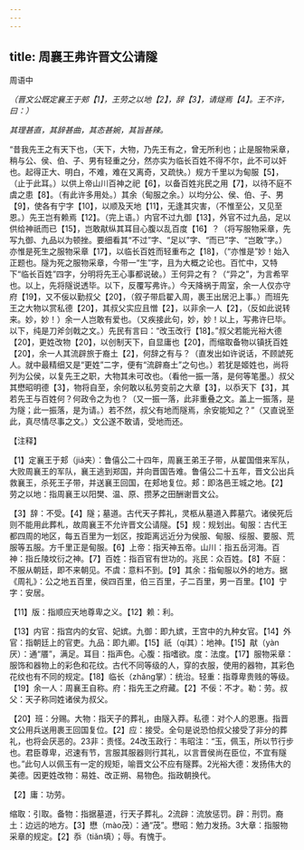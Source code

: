 ```yaml
---
---
---
```

title: 周襄王弗许晋文公请隧
---



周语中

*（晋文公既定襄王于郟【1】，王劳之以地【2】，辞【3】，请燧焉【4】。王不许，曰：）*

*其理甚直，其辞甚曲，其态甚婉，其旨甚辣。*

“昔我先王之有天下也，（天下，大物，乃先王有之，曾无所利也；止是服物采章，稍与公、侯、伯、子、男有轻重之分，然亦实为临长百姓不得不尔，此不可以奸也。起得正大、明白，不难，难在又离奇，又疏快。）规方千里以为甸服【5】，（止于此耳。）以供上帝山川百神之祀【6】，以备百姓兆民之用【7】，以待不庭不虞之患【8】。（有此许多用处。）其余（甸服之余。）以均分公、侯、伯、子、男【9】，使各有宁字【10】，以顺及天地【11】，无逢其灾害，（不惟至公，又见至恩。）先王岂有赖焉【12】。（完上语。）内官不过九御【13】，外官不过九品，足以供给神祇而已【15】，岂敢猒纵其耳目心腹以乱百度【16】？（将写服物采章，先写九御、九品以为顿挫。要细看其“不过”字、“足以”字、“而已”字、“岂敢”字。）亦惟是死生之服物采章【17】，以临长百姓而轻重布之【18】，（“亦惟是”妙！始入正题也。隧为死之服物采章，今带一“生”字，且为大概之论也。百忙中，又特下“临长百姓”四字，分明将先王心事都说破。）王何异之有？（“异之”，为言希罕也。以上，先将隧说透毕。以下，反覆写弗许。）今天降祸于周室，余一人仅亦守府【19】，又不佞以勤叔父【20】，（叙子带启翟入周，裹王出居汜上事。）而班先王之大物以赏私德【20】，其叔父实应且憎【2】，以非余一人【2】，（反如此说转来。妙，妙！）余一人岂敢有爱也。（又疾接此句，妙，妙！以上，写弗许巳毕。以下，纯是刀斧剑戟之文。）先民有言曰：“改玉改行【18】。”叔父若能光裕大德【20】，更姓改物【20】，以创制天下，自显庸也【20】，而缩取备物以镇抚百姓【20】，余一人其流辟旅于裔土【2】，何辞之有与？（直发出如许说话，不顾諕死人。就中最精细又是“更姓”二字，便有“流辟裔土”之句也。）若犹是姬姓也，尚将列为公侯，以复先王之职，大物其未可改也。（看他一振一落，是何等笔墨。）叔父其懋昭明德【3】，物将自至，余何敢以私劳变前之大章【3】，以忝天下【3】，其若先王与百姓何？何政令之为也？（又一振一落，此非重叠之文。盖上一振落，是为隧；此一振落，是为请。）若不然，叔父有地而隧焉，余安能知之？”（又直说至此，真尽情尽事之文。）文公遂不敢请，受地而还。

【注释】

【1】定襄王于郏（jiá夹）：鲁僖公二十四年，周襄王弟王子带，从翟国借来军队，大败周襄王的军队，襄王逃到郑国，并向晋国告难。鲁僖公二十五年，晋文公出兵救襄王，杀死王子带，并送襄王回国，在郏地复位。郏：即洛邑王城之地。【2】劳之以地：指周襄王以阳樊、温、原、攒茅之田酬谢晋文公。

【3】辞：不受。【4】隧；墓道。古代天子葬礼，灵柩从墓道入葬墓穴。诸侯死后则不能用此葬札，故周襄王不允许晋文公请隧。【5】规：规划出。甸服：古代王都四周的地区，每五百里为一划区，按距离远近分为侯服、甸服、绥服、要服、荒服等五服。方千里正是甸服。【6】上帝：指天神五帝。山川：指五岳河海。百神：指丘陵坟衍之神。【7】百姓：指百官有世功的。兆民：众百姓。【8】不庭：不服从朝廷，即不来朝见。不虞：意料不到。【9】其余：指甸服以外的地方。据《周礼》：公之地五百里，侯四百里，伯三百里，子二百里，男一百里。【10】宁字：安居。

【11】版：指顺应天地尊卑之义。【12】赖：利。

【13】内官：指宫内的女官、妃嫔。九御：即九嫔，王宫中的九种女官。【14】外官：指朝廷上的官吏。九品：即九卿。【15】祇（qí其）：地神。【15】猒（yàn厌）：通“餍”，满足。耳目：指声色。心腹：指嗜欲。度：法度。【17】服物采章：服饰和器物上的彩色和花纹。古代不同等级的人，穿的衣服，使用的器物，其彩色花纹也有不同的规定。【18】临长（zhǎng掌）：统治。轻重：指尊卑贵贱的等级。【19】余一人：周襄王自称。府：指先王之府藏。【2】不佞：不才。勒：劳。叔父：天子称同姓诸侯为叔父。

【20】班：分赐。大物：指天子的葬礼，由隧入莽。私德：对个人的恩惠。指晋文公用兵送用裹王回国复位。【2】应：接受。全句是说恐怕叔父接受了非分的葬礼，也将会厌恶的。23非：责怪。24改玉政行：韦昭注：“玉，佩玉，所以节行步也。君臣尊卑，迟速有节，言服其服器则行其礼，以言晋侯尚在臣位，不宜有隧也。”此句人以佩玉有一定的规矩，喻晋文公不应有隧葬。2光裕大德：发扬伟大的美德。因更姓改物：易姓、改正朔、易物色。指政朝换代。

【2】庸：功劳。

缩取：引取。备物：指据墓道，行天子葬礼。2流辟：流放惩罚。辟：刑罚。裔土：边远的地方。【3】懋（mào茂）：通“茂”。懋昭：勉力发扬。3大章：指服物采章的规定。【2】忝（tiǎn填）；辱。有愧于。